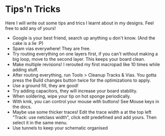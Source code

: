 # Tips'n Tricks

Here I will write out some tips and trics I learnt about in my designs. Feel free to add any of yours!

- Google is your best friend, search up anything u don't know. (And the cake is a lie :P)
- Spam vias everywhere! They are free.
- Try routing everything on one layers first, if you can't without making a big loop, move to the second layer. This keeps your board clean.
- Make multiple revisions! I rerouted my first macropad like 10 times while adding stuff.
- After routing everything, run Tools > Cleanup Tracks & Vias. You gotta press the Build changes button twice for the optimizations to apply.
- Use a ground fill, they are good!
- Try adding capacitors, they will increase your board stability.
- When soldering, wipe your tip on hot sponge periodically.
- With kmk, you can control your mouse with buttons! See Mouse keys in the docs.
- Maybe use some thicker traces! Edit the trace width a at the top left "Track: use netclass width", click edit predefined and add yours. Then select it in the same menu.
- Use tunnels to keep your schematic organised
